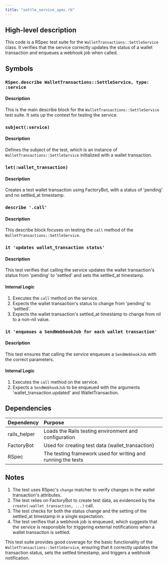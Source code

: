 ```yaml
---
title: "settle_service_spec.rb"
---
```


## High-level description
This code is a RSpec test suite for the `WalletTransactions::SettleService` class. It verifies that the service correctly updates the status of a wallet transaction and enqueues a webhook job when called.

## Symbols

### `RSpec.describe WalletTransactions::SettleService, type: :service`
#### Description
This is the main describe block for the `WalletTransactions::SettleService` test suite. It sets up the context for testing the service.

### `subject(:service)`
#### Description
Defines the subject of the test, which is an instance of `WalletTransactions::SettleService` initialized with a wallet transaction.

### `let(:wallet_transaction)`
#### Description
Creates a test wallet transaction using FactoryBot, with a status of 'pending' and no settled_at timestamp.

### `describe '.call'`
#### Description
This describe block focuses on testing the `call` method of the `WalletTransactions::SettleService`.

### `it 'updates wallet_transaction status'`
#### Description
This test verifies that calling the service updates the wallet transaction's status from 'pending' to 'settled' and sets the settled_at timestamp.

#### Internal Logic
1. Executes the `call` method on the service.
2. Expects the wallet transaction's status to change from 'pending' to 'settled'.
3. Expects the wallet transaction's settled_at timestamp to change from nil to a non-nil value.

### `it 'enqueues a SendWebhookJob for each wallet transaction'`
#### Description
This test ensures that calling the service enqueues a `SendWebhookJob` with the correct parameters.

#### Internal Logic
1. Executes the `call` method on the service.
2. Expects a `SendWebhookJob` to be enqueued with the arguments 'wallet_transaction.updated' and WalletTransaction.

## Dependencies
| Dependency | Purpose |
|:-----------|:--------|
| rails_helper | Loads the Rails testing environment and configuration |
| FactoryBot | Used for creating test data (wallet_transaction) |
| RSpec | The testing framework used for writing and running the tests |

## Notes
1. The test uses RSpec's `change` matcher to verify changes in the wallet transaction's attributes.
2. The test relies on FactoryBot to create test data, as evidenced by the `create(:wallet_transaction, ...)` call.
3. The test checks for both the status change and the setting of the settled_at timestamp in a single expectation.
4. The test verifies that a webhook job is enqueued, which suggests that the service is responsible for triggering external notifications when a wallet transaction is settled.

This test suite provides good coverage for the basic functionality of the `WalletTransactions::SettleService`, ensuring that it correctly updates the transaction status, sets the settled timestamp, and triggers a webhook notification.